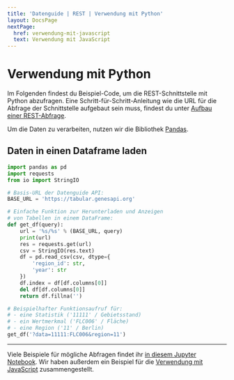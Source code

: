 ```yaml
---
title: 'Datenguide | REST | Verwendung mit Python'
layout: DocsPage
nextPage:
  href: verwendung-mit-javascript
  text: Verwendung mit JavaScript
---
```


# Verwendung mit Python

Im Folgenden findest du Beispiel-Code, um die REST-Schnittstelle mit Python abzufragen. Eine Schritt-für-Schritt-Anleitung wie die URL für die Abfrage der Schnittstelle aufgebaut sein muss, findest du unter [Aufbau einer REST-Abfrage](abfragen).

Um die Daten zu verarbeiten, nutzen wir die Bibliothek [Pandas](https://pandas.pydata.org/).

## Daten in einen Dataframe laden

```python
import pandas as pd
import requests
from io import StringIO

# Basis-URL der Datenguide API:
BASE_URL = 'https://tabular.genesapi.org'

# Einfache Funktion zur Herunterladen und Anzeigen
# von Tabellen in einem DataFrame:
def get_df(query):
    url = '%s/%s' % (BASE_URL, query)
    print(url)
    res = requests.get(url)
    csv = StringIO(res.text)
    df = pd.read_csv(csv, dtype={
        'region_id': str,
        'year': str
    })
    df.index = df[df.columns[0]]
    del df[df.columns[0]]
    return df.fillna('')

# Beispielhafter Funktionsaufruf für:
# - eine Statistik ('11111' / Gebietsstand)
# - ein Wertmerkmal ('FLC006' / Fläche)
# - eine Region ('11' / Berlin)
get_df('?data=11111:FLC006&region=11')
```

---

Viele Beispiele für mögliche Abfragen findet ihr [in diesem Jupyter Notebook](https://github.com/datenguide/genesapi-tabular/blob/main/examples.ipynb). Wir haben außerdem ein Beispiel für die [Verwendung mit JavaScript](verwendung-mit-javascript) zusammengestellt.
